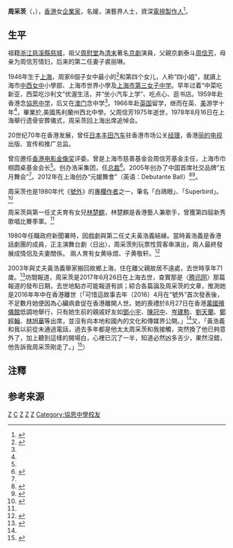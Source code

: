 '''周采茨'''（{{lang-en|Vivian Zhou<ref name="Vivian">{{cite web |url=http://luxury.pclady.com.cn/fashion/trend/1209/873255_all.html |title=名媛缔造者周采茨 中国名媛的传奇故事 |publisher=PCLady |author=洪竺 |date=2012-09-03 |accessdate=2016-10-23 |archive-date=2019-12-06 |archive-url=https://web.archive.org/web/20191206205424/https://luxury.pclady.com.cn/fashion/trend/1209/873255_all.html |dead-url=no }}</ref>}}，{{bd|1947年|8月28日|2016年}}），[[香港|香港]]女[[企業家|企業家]]，名媛，演藝界人士，資深[[電視|電視]][[製作人|製作人]]<ref>{{cite web |url=http://news.xinhuanet.com/fashion/2011-09/27/c_122061436.htm |title=周采茨“名媛”的闺秀风范 |publisher=新华网 |author=申江服务导报 |date=2011年9月27日 |accessdate=2016年10月23日 |archive-date=2014年4月27日 |archive-url=https://web.archive.org/web/20140427090702/http://news.xinhuanet.com/fashion/2011-09/27/c_122061436.htm |dead-url=no }}</ref>。

==生平==
祖籍[[浙江|浙江]][[慈溪縣|慈溪縣]][[慈城|慈城]]，祖父[[周慰堂|周慰堂]]為[[清朝|清末]]著名[[京劇|京劇]]演員，父親京劇泰斗[[周信芳|周信芳]]，母亲为周信芳情妇，后来的第二任妻子裘丽琳。

1946年生于[[上海|上海]]，周家6個子女中最小的<ref name="FT">{{cite web |url=http://www.ftchinese.com/story/001062210 |title=周采茨：中国只有富，没有贵 |publisher=FT中文网 |author=名利场 |date=2015年5月27日 |accessdate=2016年10月23日 |archive-date=2018年11月24日 |archive-url=https://web.archive.org/web/20181124054926/http://www.ftchinese.com/story/001062210 |dead-url=no }}</ref>和第四个女儿，人称“四小姐”，就讀上海市[[中西女中|中西女中]]小學部、上海市世界小學及[[上海市第三女子中学|上海市第三女子中学]]。早年过着“中菜吃新亚，西菜吃沙利文”优渥生活，并“坐小汽车上学”、吃点心、逛书店。1959年赴香港念[[協恩中学|協恩中学]]，后又在[[澳门|澳门]]念中学<ref name="FT"/>。1966年赴[[英国|英国]]留学，继而在英、[[美国|美]]游学十年<ref name="Vivian"/>，畢業於,美國馬利蘭州西北中學。{{noteTag|關於周采茨就學的資料出自1994年由盧子健和何安達所著的《香港人名錄》（天地圖書出版）第168頁。}}父周信芳1975年逝世，1978年8月16日在上海舉行遗骨安葬儀式，周采茨回上海出席追悼会。

20世纪70年在香港发展，曾任[[日本|日本]][[丰田汽车|丰田汽车]]驻香港市场公关[[经理|经理]]，香港[[丽的电视|丽的电视]]出版、宣传和推广总监。

曾应邀任[[香港电影金像奖|香港电影金像奖]]评委。曾是上海市慈善基金会周信芳基金主任，上海市巾帼圆桌基金会长<ref name="Vivian"/>。创办浩采集团，任[[总裁|总裁]]<ref>{{cite web |url=http://tv.cntv.cn/video/C11356/9e740da407d53ddd209587de0a4e5c44 |title=浩采集团总裁 周采茨 |publisher=央视网 |author=视频 |date=2012-12-16 |access-date=2016-10-23 |archive-url=https://web.archive.org/web/20181124055113/http://tv.cntv.cn/video/C11356/9e740da407d53ddd209587de0a4e5c44 |archive-date=2018-11-24 |dead-url=yes }}</ref>。2005年创办了中国首席社交品牌“五月舞会”<ref name="Vivian"/>。2012年在上海创办“元媛舞會”（英语：Debutante Ball）<ref>{{cite web|url=http://lj.hkej.com/features/article/id/355047/%E5%A5%B3%E5%85%92%E6%9C%AC%E8%89%B2+The+Authentic+Lady |title=女兒本色 The Authentic Lady |publisher=信报 |author=优雅生活 Life Style Journal}}</ref><ref>{{cite news|url=http://www.changjiangtimes.com/2012/09/409844.html|title=名媛气质是与生俱来的|publisher=[[长江商报|长江商报]]|date=2012-09-07|accessdate=2020-09-15|archive-date=2012-10-21|archive-url=https://web.archive.org/web/20121021104234/http://www.changjiangtimes.com/2012/09/409844.html|dead-url=no}}</ref>。

周采茨也是1980年代《[[號外_(雜誌)|號外]]》的[[專欄作者|專欄作者]]之一，筆名「白鴿眼」、「Superbird」。<ref name='reedleaf'>{{cite web|url=https://reedleaf.wordpress.com/2016/05/02/%E9%82%A3%E4%BA%9B%E5%91%A8%E5%AE%B6%E5%85%92%E5%A5%B3/|title=那些周家兒女|author=葉葦|date=2016年5月2日|accessdate=2018年11月23日|archive-date=2019年12月5日|archive-url=https://web.archive.org/web/20191205060016/https://reedleaf.wordpress.com/2016/05/02/%e9%82%a3%e4%ba%9b%e5%91%a8%e5%ae%b6%e5%85%92%e5%a5%b3/|dead-url=no}}</ref>

周采茨與第一任丈夫育有女兒[[林楚麒|林楚麒]]，林楚麒是香港藝人兼歌手，曾獲第四屆新秀歌唱比賽季軍。<ref name='reedleaf'/>

1980年任職政府新聞署時，因戲劇與第二任丈夫黃浩義結緣。當時黃浩義是香港話劇團的成員，正主演舞台劇〈日出〉，周采茨則玩票性質客串演出，兩人最終發展成情侶及夫妻關係。
兩人育有女黄咏煜、子黄敬轩。<ref name='iweek'>{{cite web|url=http://cms.iweek.ly/index.php?/article/index/200060731|title=元媛舞會重返上海|publisher=iWeekly周末画报|date=2017-06-22|accessdate=2021-01-16|archive-date=2019-09-10|archive-url=https://web.archive.org/web/20190910170409/http://cms.iweek.ly/index.php?%2Farticle%2Findex%2F200060731|dead-url=no}}</ref>

2003年與丈夫黃浩義舉家搬回故鄉上海，住在離父親故居不遠處，去世時享年71歲。<ref name='腾讯'>{{cite web|url=http://le.qq.com/a/2/20170626/ENT2017062602365700.htm|title=京剧大师周信芳小女儿去世 曾一手捧红张国荣|publisher=腾讯网|date=2017-06-26|access-date=2018-11-25|archive-url=https://web.archive.org/web/20181125162438/http://le.qq.com/a/2/20170626/ENT2017062602365700.htm|archive-date=2018-11-25|dead-url=yes}}</ref>坊間報道，周采茨是2017年6月26日在上海去世，查實那是〈[[腾讯网|腾讯网]]〉那篇報道的發布日期，去世地點亦可能報道有誤；綜合各篇論及周采茨的文章，推測她是2016年年中在香港離世（「可惜這故事去年（2016）4月在“號外”首次發表後，不足數月她便因為心臟病倉促在香港離開人世。她的喪禮於8月27日在香港[[萬國殯儀館|萬國殯儀館]]低調地舉行，只有她生前的親戚好友如[[鄧小宇|鄧小宇]]、[[陳冠中|陳冠中]]、[[岑建勲|岑建勲]]、[[劉天蘭|劉天蘭]]、[[鄭經翰|鄭經翰]]、[[林旭華|林旭華]]等出席，並沒有向本地和國內的文化和傳媒界公開。」<ref name='iweek'/>又，「黃浩義和我以前從未通過電話，過去多年都是他太太周采茨和我接觸，突然換了他已夠意外了，加上聽到這樣的開場白，心裡已沉了一半，知道必然凶多吉少，果然沒錯，他告訴我周采茨剛走了。」<ref>{{cite web|title=Farewell Vivian|url=http://www.dengxiaoyu.net/newsinfo.asp?ID=1740|date=2016年9月|publisher=號外|author=鄧小宇|accessdate=2018-11-25|archive-date=2018-11-25|archive-url=https://web.archive.org/web/20181125162757/http://www.dengxiaoyu.net/newsinfo.asp?ID=1740|dead-url=no}}</ref>）

==注釋==
{{noteFoot}}

==参考来源==
{{reflist|2}}

[[Category:宁波裔上海人|Z]]
[[Category:周信芳家族|C]]
[[Category:香港宁波人|Z]]
[[Category:宁波商帮|Z]]
[[Category:香港商人|Z]]
[[Category:協恩中學校友|Category:協恩中學校友]]